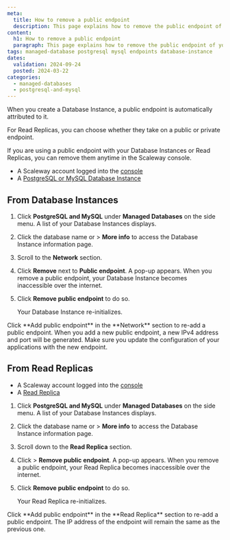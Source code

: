 ```yaml
---
meta:
  title: How to remove a public endpoint
  description: This page explains how to remove the public endpoint of your Database Instance or Read Replica
content:
  h1: How to remove a public endpoint
  paragraph: This page explains how to remove the public endpoint of your Database Instance or Read Replica
tags: managed-database postgresql mysql endpoints database-instance
dates:
  validation: 2024-09-24
  posted: 2024-03-22
categories:
  - managed-databases
  - postgresql-and-mysql
---
```


When you create a Database Instance, a public endpoint is automatically attributed to it.

For Read Replicas, you can choose whether they take on a public or private endpoint.

If you are using a public endpoint with your Database Instances or Read Replicas, you can remove them anytime in the Scaleway console.

<Macro id="requirements" />

- A Scaleway account logged into the [console](https://console.scaleway.com)
- A [PostgreSQL or MySQL Database Instance](/managed-databases-for-postgresql-and-mysql/quickstart/)

## From Database Instances

1. Click **PostgreSQL and MySQL** under **Managed Databases** on the side menu. A list of your Database Instances displays.
2. Click the database name or <Icon name="more" /> > **More info** to access the Database Instance information page.
3. Scroll to the **Network** section.
4. Click **Remove** next to **Public endpoint**. A pop-up appears.
    <Message type="important">
      When you remove a public endpoint, your Database Instance becomes inaccessible over the internet.
    </Message>
5. Click **Remove public endpoint** to do so.

    Your Database Instance re-initializes.

<Message type="tip">
  Click **Add public endpoint** in the **Network** section to re-add a public endpoint. When you add a new public endpoint, a new IPv4 address and port will be generated. Make sure you update the configuration of your applications with the new endpoint.
</Message>

## From Read Replicas

<Macro id="requirements" />

- A Scaleway account logged into the [console](https://console.scaleway.com)
- A [Read Replica](/managed-databases-for-postgresql-and-mysql/how-to/create-read-replica/)

1. Click **PostgreSQL and MySQL** under **Managed Databases** on the side menu. A list of your Database Instances displays.
2. Click the database name or <Icon name="more" /> > **More info** to access the Database Instance information page.
3. Scroll down to the **Read Replica** section.
4. Click <Icon name="more" /> > **Remove public endpoint**. A pop-up appears.
    <Message type="important">
      When you remove a public endpoint, your Read Replica becomes inaccessible over the internet.
    </Message>
5. Click **Remove public endpoint** to do so.

    Your Read Replica re-initializes.

<Message type="tip">
  Click **Add public endpoint** in the **Read Replica** section to re-add a public endpoint. The IP address of the endpoint will remain the same as the previous one.
</Message>


